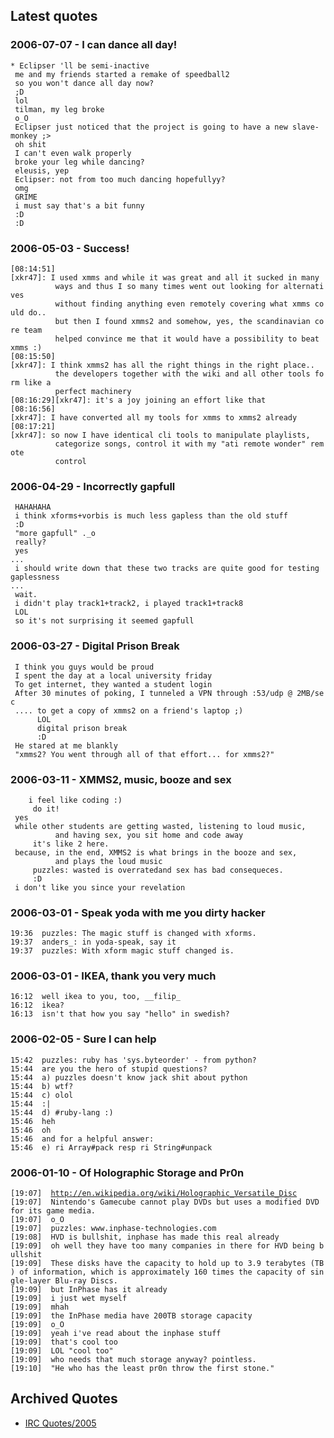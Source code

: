 {{Navbar}}

== Latest quotes ==

=== 2006-07-07 - I can dance all day! ===

 * Eclipser 'll be semi-inactive
 <Eclipser> me and my friends started a remake of speedball2
 <tilman> so you won't dance all day now?
 <tilman> ;D
 <eleusis> lol
 <Eclipser> tilman, my leg broke
 <eleusis> o_O
 <arachnist> Eclipser just noticed that the project is going to have a new slave-monkey ;>
 <tilman> oh shit
 <Eclipser> I can't even walk properly
 <eleusis> broke your leg while dancing?
 <Eclipser> eleusis, yep
 <tilman> Eclipser: not from too much dancing hopefullyy?
 <tilman> omg
 <eleusis> GRIME
 <tilman> i must say that's a bit funny
 <tilman> :D
 <eleusis> :D

=== 2006-05-03 - Success! ===
 [08:14:51][xkr47]: I used xmms and while it was great and all it sucked in many
           ways and thus I so many times went out looking for alternatives
           without finding anything even remotely covering what xmms could do..
           but then I found xmms2 and somehow, yes, the scandinavian core team
           helped convince me that it would have a possibility to beat xmms :)
 [08:15:50][xkr47]: I think xmms2 has all the right things in the right place..
           the developers together with the wiki and all other tools form like a
           perfect machinery
 [08:16:29][xkr47]: it's a joy joining an effort like that
 [08:16:56][xkr47]: I have converted all my tools for xmms to xmms2 already
 [08:17:21][xkr47]: so now I have identical cli tools to manipulate playlists,
           categorize songs, control it with my "ati remote wonder" remote
           control


=== 2006-04-29 - Incorrectly gapfull ===

 <tilman> HAHAHAHA
 <tilman> i think xforms+vorbis is much less gapless than the old stuff
 <tilman> :D
 <tilman> "more gapfull" ._o
 <juhovh> really?
 <tilman> yes
 ...
 <tilman> i should write down that these two tracks are quite good for testing gaplessness
 ...
 <tilman> wait.
 <tilman> i didn't play track1+track2, i played track1+track8
 <eleusis> LOL
 <tilman> so it's not surprising it seemed gapfull

=== 2006-03-27 - Digital Prison Break ===
 <ScytheBlade1> I think you guys would be proud
 <ScytheBlade1> I spent the day at a local university friday
 <ScytheBlade1> To get internet, they wanted a student login
 <ScytheBlade1> After 30 minutes of poking, I tunneled a VPN through :53/udp @ 2MB/sec
 <ScytheBlade1> .... to get a copy of xmms2 on a friend's laptop ;)
 <eleusis>      LOL
 <eleusis>      digital prison break
 <puzzles>      :D
 <ScytheBlade1> He stared at me blankly
 <ScytheBlade1> "xmms2? You went through all of that effort... for xmms2?"

=== 2006-03-11 - XMMS2, music, booze and sex ===
 <DraX>    i feel like coding :)
 <tru>     do it!
 <puzzles> yes
 <puzzles> while other students are getting wasted, listening to loud music,
           and having sex, you sit home and code away
 <tru>     it's like 2 here.
 <puzzles> because, in the end, XMMS2 is what brings in the booze and sex,
           and plays the loud music
 <tru>     puzzles: wasted is overratedand sex has bad consequeces.
 <tru>     :D
 <puzzles> i don't like you since your revelation

=== 2006-03-01 - Speak yoda with me you dirty hacker ===
 19:36 <anders_> puzzles: The magic stuff is changed with xforms.
 19:37 <puzzles> anders_: in yoda-speak, say it
 19:37 <anders_> puzzles: With xform magic stuff changed is.

=== 2006-03-01 - IKEA, thank you very much ===
 16:12 <puzzles> well ikea to you, too, __filip_
 16:12 <juhovh> ikea?
 16:13 <puzzles> isn't that how you say "hello" in swedish?

=== 2006-02-05 - Sure I can help ===
 15:42 <univac> puzzles: ruby has 'sys.byteorder' - from python?
 15:44 <tilman> are you the hero of stupid questions?
 15:44 <tilman> a) puzzles doesn't know jack shit about python
 15:44 <tilman> b) wtf?
 15:44 <tilman> c) olol
 15:44 <univac> :|
 15:44 <tilman> d) #ruby-lang :)
 15:46 <eleusis> heh
 15:46 <tilman> oh
 15:46 <tilman> and for a helpful answer:
 15:46 <tilman> e) ri Array#pack resp ri String#unpack

=== 2006-01-10 - Of Holographic Storage and Pr0n ===
 [19:07] <puzzles> http://en.wikipedia.org/wiki/Holographic_Versatile_Disc
 [19:07] <deadchip> Nintendo's Gamecube cannot play DVDs but uses a modified DVD for its game media.
 [19:07] <deadchip> o_O
 [19:07] <deadchip> puzzles: www.inphase-technologies.com
 [19:08] <deadchip> HVD is bullshit, inphase has made this real already
 [19:09] <deadchip> oh well they have too many companies in there for HVD being bullshit
 [19:09] <puzzles> These disks have the capacity to hold up to 3.9 terabytes (TB) of information, which is approximately 160 times the capacity of single-layer Blu-ray Discs.
 [19:09] <deadchip> but InPhase has it already
 [19:09] <puzzles> i just wet myself
 [19:09] <deadchip> mhah
 [19:09] <deadchip> the InPhase media have 200TB storage capacity
 [19:09] <deadchip> o_O
 [19:09] <puzzles> yeah i've read about the inphase stuff
 [19:09] <puzzles> that's cool too
 [19:09] <deadchip> LOL "cool too"
 [19:09] <theefer> who needs that much storage anyway? pointless.
 [19:10] <deadchip> "He who has the least pr0n throw the first stone."

== Archived Quotes ==
* [[IRC Quotes/2005]]